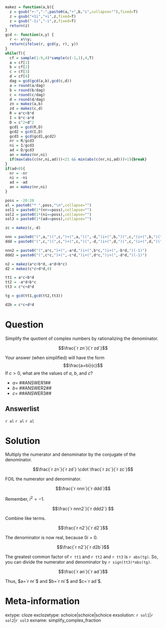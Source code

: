 ```r
makez = function(a,b){
  z = gsub("+-","-",paste0(a,"+",b,"i",collapse=""),fixed=T)
  z = gsub("+1i","+i",z,fixed=T)
  z = gsub("-1i","-i",z,fixed=T)
  return(z)
}
gcd <- function(x,y) {
  r <- x%%y;
  return(ifelse(r, gcd(y, r), y))
}
while(T){
  cf = sample(1:9,4)*sample(c(-1,1),4,T)
  a = cf[1]
  b = cf[2]
  c = cf[3]
  d = cf[4]
  dag = gcd(gcd(a,b),gcd(c,d))
  a = round(a/dag)
  b = round(b/dag)
  c = round(c/dag)
  d = round(d/dag)
  zn = makez(a,b)
  zd = makez(c,d)
  R = a*c+b*d
  I = b*c-a*d
  D = c^2+d^2
  gcd1 = gcd(R,D)
  gcd2 = gcd(I,D)
  gcd3 = gcd(gcd1,gcd2)
  nr = R/gcd3
  ni = I/gcd3
  ad = D/gcd3
  an = makez(nr,ni)
  if(max(abs(c(nr,ni,ad)))<21 && min(abs(c(nr,ni,ad)))>1){break}
}
if(ad<0){
  nr = -nr
  ni = -ni
  ad = -ad
  an = makez(nr,ni)
}

poss = -20:20
al = paste0("* ",poss,"\n",collapse="")
sol1 = paste0(1*(nr==poss),collapse="")
sol2 = paste0(1*(ni==poss),collapse="")
sol3 = paste0(1*(ad==poss),collapse="")

zc = makez(c,-d)

nnn = paste0("(",a,")(",c,")+(",a,")(",-d,")i+(",b,")(",c,")i+(",b,")(",-d,")i^2")
ddd = paste0("(",c,")(",c,")+(",c,")(",-d,")i+(",d,")(",c,")i+(",d,")(",-d,")i^2")

nnn2 = paste0("(",a*c,")+(",-a*d,")i+(",b*c,")i+(",-b*d,")(-1)")
ddd2 = paste0("(",c*c,")+(",-c*d,")i+(",d*c,")i+(",-d*d,")(-1)")

n2 = makez(a*c+b*d,-a*d+b*c)
d2 = makez(c*c+d*d,0)

tt1 = a*c+b*d
tt2 = -a*d+b*c
tt3 = c*c+d*d

tg = gcd(tt1,gcd(tt2,tt3))

d2b = c*c+d*d

```

Question
========

Simplify the quotient of complex numbers by rationalizing the denominator.

$$\frac{`r zn`}{`r zd`}$$

Your answer (when simplified) will have the form $$\frac{a+bi}{c}$$  If $c>0$, what are the values of $a$, $b$, and $c$?


* $a=$ ##ANSWER1##
* $b=$ ##ANSWER2##
* $c=$ ##ANSWER3##

Answerlist
--------

`r al`
`r al`
`r al`


Solution
========

Multiply the numerator and denominator by the conjugate of the denominator.

$$\frac{`r zn`}{`r zd`} \cdot \frac{`r zc`}{`r zc`}$$

FOIL the numerator and denominator.

$$\frac{`r nnn`}{`r ddd`}$$



Remember, $i^2=-1$.

$$\frac{`r nnn2`}{`r ddd2`} $$

Combine like terms.

$$\frac{`r n2`}{`r d2`}$$

The denominator is now real, because $0i=0$.

$$\frac{`r n2`}{`r d2b`}$$

The greatest common factor of `r tt1` and `r tt2` and `r tt3` is `r abs(tg)`. So, you can divide the numerator and denominator by `r sign(tt3)*abs(tg)`. 

$$\frac{`r an`}{`r ad`}$$

Thus, $a=`r nr`$ and $b=`r ni`$ and $c=`r ad`$.



Meta-information
============
extype: cloze
exclozetype: schoice|schoice|schoice
exsolution: `r sol1`|`r sol2`|`r sol3`
exname: simplify_complex_fraction
